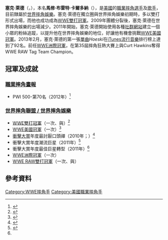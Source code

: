 {{Infobox Pro Wrestler
| name = 塞克·萊德
| image = Internet ChampionZack Ryder.jpg
| img_capt = 塞克·萊德
| names = Brett Matthews<ref name="TitleHistories">{{Cite web|title=New York Wrestling Connection Title Histories|url=http://www.titlehistories.com/New_York_Wrestling_Connection.htm|accessdate=June 16, 2007|archive-url=https://web.archive.org/web/20070509200744/http://www.titlehistories.com/New_York_Wrestling_Connection.htm|archive-date=2007-05-09|dead-url=yes}}</ref><ref name="Cagematch">{{Cite web|url=http://www.cagematch.de/?id=28&nr=577|title=Curt Hawkins and Zack Ryder profile|accessdate=June 4, 2008|publisher=Cagematch.de|language=de|archive-date=2017-03-20|archive-url=https://web.archive.org/web/20170320161749/http://www.cagematch.de/?id=28&nr=577|dead-url=no}}</ref><br />Brett Major<ref name="Cagematch"/><br />'''Zack Ryder'''<ref name="Cagematch"/>
| birthname = 馬修·布雷特·卡爾多納
| nickname = 
| height = {{height|ft=6|in=2}}<ref name="WWEBio">{{Cite web|title=Zack Ryder's WWE Profile|url=http://www.wwe.com/superstars/zackryder|accessdate=May 5, 2014|publisher=[[WWE|WWE]]|archive-date=2014-04-30|archive-url=https://web.archive.org/web/20140430030953/http://www.wwe.com/superstars/zackryder|dead-url=no}}</ref>
| weight = {{convert|214|lb|kg}}<ref name="WWEBio"/>
| birth_date = {{birth date|1985|5|14}}
| birth_place = {{USA}}[[紐約州|紐約州]][[納蘇縣_(紐約州)|納蘇縣]]{{link-en|梅里克 (紐約州)|Merrick, New York|梅里克}}<ref name="OWW">{{Cite web|title=Zack Ryder at Online World of Wrestling|url=http://www.onlineworldofwrestling.com/profiles/z/zack-ryder.html|accessdate=May 20, 2010|archive-url=https://www.webcitation.org/69nZmr56I?url=http://www.onlineworldofwrestling.com/profiles/z/zack-ryder.html|archive-date=2012-08-09|dead-url=yes}}</ref>
| death_date = 
| death_place = 
| resides = {{USA}}[[紐約州|紐約州]][[納蘇縣_(紐約州)|納蘇縣]][[長灘_(紐約州)|長灘]]
| billed = {{USA}}[[紐約州|紐約州]][[納蘇縣_(紐約州)|納蘇縣]][[長灘_(紐約州)|長灘]]<ref name="WWEBio"/>
| trainer = {{link-en|米奇·維普瑞克|Mikey Whipwreck}}<ref>WWE Magazine Special – 25 Years of Interviews, September/October 2008, page 49, 2008</ref>
| debut = 2004年
| retired = 
| website = 
| spouse = 
}}

'''塞克·萊德'''（{{lang-en|'''Zack Ryder'''}}，{{bd|1985年|5月14日}}），本名'''馬修·布雷特·卡爾多納'''（{{lang-en|'''Matthew Brett Cardona'''}}），是[[美國|美國]]的[[職業摔角|職業摔角]][[選手|選手]]及[[歌手|歌手]]，目前隸屬於[[世界摔角娛樂|世界摔角娛樂]]。塞克·萊德在獨立圈與世界摔角娛樂初期時，多以雙打形式出場，而他也成功成為[[WWE雙打冠軍|WWE雙打冠軍]]。2009年團體分裂後，塞克·萊德在世界摔角娛樂的出場減少。2011年開始，塞克·萊德開始使用各種[[社群網站|社群網站]]建立一個小眾的粉絲追蹤，以提升他在世界摔角娛樂的地位，好讓他有機會挑戰[[WWE美國冠軍|WWE美國冠軍]]。2013年2月，塞克·萊德的第一張[[單曲|單曲]]''Hoeski''在[[iTunes|iTunes]][[流行音樂|流行音樂]]排行榜上達到了92名。前任[[WWE洲際冠軍|WWE洲際冠軍]]，在第35屆摔角狂熱大賽上與Curt Hawkins奪得WWE RAW Tag Team Champion。

==冠軍及成就==
===[[職業摔角畫報|職業摔角畫報]]===
*PWI 500-第70名（2012年）<ref>{{cite web|url=http://www.profightdb.com/pwi-500/2012.html|title=Pro Wrestling Illustrated (PWI) 500 for 2012|accessdate=August 25, 2012|work=The Internet Wrestling Database|archive-date=2016-03-08|archive-url=https://web.archive.org/web/20160308020220/http://profightdb.com/pwi-500/2012.html|dead-url=no}}</ref>
===[[世界摔角娛樂|世界摔角聯盟 / 世界摔角娛樂]]===
*[[WWE雙打冠軍|WWE雙打冠軍]]（一次、與{{link-en|科特·哈金斯|Curt Hawkins}}）<ref>{{cite web|url=http://www.wwe.com/classics/titlehistory/wwetag/20080720 |title=Curt Hawkins and Zack Ryder's first Tag Team Championship reign |deadurl=yes |archiveurl=https://web.archive.org/web/20120601235503/http://www.wwe.com/classics/titlehistory/wwetag/20080720 |archivedate=2012-06-01 }}</ref>
*[[WWE美國冠軍|WWE美國冠軍]]（一次）<ref>{{cite web|url=http://www.wwe.com/classics/titlehistory/unitedstates/25050043|title=Zack Ryder's first United States Championship reign|deadurl=yes|archiveurl=https://web.archive.org/web/20120603022119/http://www.wwe.com/classics/titlehistory/unitedstates/25050043|archivedate=2012-06-03}}</ref>
*[[衝擊大賞|衝擊大賞]]年度最討厭口頭禪（2010年；{{small|Woo Woo Woo You Know It}}）<ref>{{cite web|url=http://www.prowrestlinghistory.com/supercards/usa/wwf/slammy.html#2010|title=2010 Slammy Awards|accessdate=2014-07-31|archive-date=2013-03-12|archive-url=https://www.webcitation.org/6F4L4McqK?url=http://www.prowrestlinghistory.com/supercards/usa/wwf/slammy.html#2010|dead-url=yes}}</ref>
*衝擊大賞年度潮流巨星（2011年）<ref name=2011Slammys>{{cite web|url=http://www.prowrestlinghistory.com/supercards/usa/wwf/slammy.html#2011|title=2011 Slammy Awards|accessdate=2014-07-31|archive-date=2013-03-12|archive-url=https://www.webcitation.org/6F4L4McqK?url=http://www.prowrestlinghistory.com/supercards/usa/wwf/slammy.html#2011|dead-url=yes}}</ref>
*衝擊大賞年度最佳巨星轉型（2011年）<ref name=2011Slammys/>
*[[WWE洲際冠軍|WWE洲際冠軍]]（一次）
*[[WWE_RAW雙打冠軍|WWE RAW雙打冠軍]]（一次、與{{link-en|科特·哈金斯|Curt Hawkins}}）

==參考資料==
{{References}}
{{WWE洲际冠军}}
{{DEFAULTSORT:Ryder, Zack}}
[[Category:WWE摔角手|Category:WWE摔角手]]
[[Category:美國職業摔角手|Category:美國職業摔角手]]